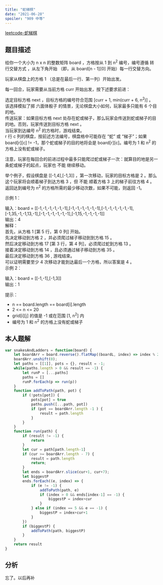 ```yaml
---
title: "蛇梯棋"
date: "2021-06-28"
spoiler: "909 中等"
---
```


[leetcode-蛇梯棋](https://leetcode.cn/problems/snakes-and-ladders/description/)

## 题目描述

给你一个大小为 n x n 的整数矩阵 board ，方格按从 1 到 n<sup>2</sup> 编号，编号遵循 转行交替方式 ，从左下角开始 （即，从 board[n - 1][0] 开始）每一行交替方向。  
  
玩家从棋盘上的方格 1 （总是在最后一行、第一列）开始出发。  
  
每一回合，玩家需要从当前方格 curr 开始出发，按下述要求前进：  
  
选定目标方格 next ，目标方格的编号符合范围 [curr + 1, min(curr + 6, n<sup>2</sup>)] 。  
该选择模拟了掷 六面体骰子 的情景，无论棋盘大小如何，玩家最多只能有 6 个目的地。  
传送玩家：如果目标方格 next 处存在蛇或梯子，那么玩家会传送到蛇或梯子的目的地。否则，玩家传送到目标方格 next 。   
当玩家到达编号 n<sup>2</sup> 的方格时，游戏结束。  
r 行 c 列的棋盘，按前述方法编号，棋盘格中可能存在 “蛇” 或 “梯子”；如果 board[r][c] != -1，那个蛇或梯子的目的地将会是 board[r][c]。编号为 1 和 n<sup>2</sup> 的方格上没有蛇或梯子。  
  
注意，玩家在每回合的前进过程中最多只能爬过蛇或梯子一次：就算目的地是另一条蛇或梯子的起点，玩家也 不能 继续移动。  
  
举个例子，假设棋盘是 [[-1,4],[-1,3]] ，第一次移动，玩家的目标方格是 2 。那么这个玩家将会顺着梯子到达方格 3 ，但 不能 顺着方格 3 上的梯子前往方格 4 。  
返回达到编号为 n<sup>2</sup> 的方格所需的最少移动次数，如果不可能，则返回 -1。  
  
   
  
示例 1：  
  
  
输入：board = [[-1,-1,-1,-1,-1,-1],[-1,-1,-1,-1,-1,-1],[-1,-1,-1,-1,-1,-1],[-1,35,-1,-1,13,-1],[-1,-1,-1,-1,-1,-1],[-1,15,-1,-1,-1,-1]]  
输出：4  
解释：  
首先，从方格 1 [第 5 行，第 0 列] 开始。   
先决定移动到方格 2 ，并必须爬过梯子移动到到方格 15 。  
然后决定移动到方格 17 [第 3 行，第 4 列]，必须爬过蛇到方格 13 。  
接着决定移动到方格 14 ，且必须通过梯子移动到方格 35 。   
最后决定移动到方格 36 , 游戏结束。   
可以证明需要至少 4 次移动才能到达最后一个方格，所以答案是 4 。   
示例 2：  
  
输入：board = [[-1,-1],[-1,3]]  
输出：1  
   
  
提示：  
  
* n == board.length == board[i].length  
* 2 \<= n \<= 20  
* grid[i][j] 的值是 -1 或在范围 [1, n<sup>2</sup>] 内  
* 编号为 1 和 n<sup>2</sup> 的方格上没有蛇或梯子  

## 本人题解

```javascript
var snakesAndLadders = function(board) {
    let boardArr = board.reverse().flatMap((boardL, index) => index % 2 == 0 ? boardL : boardL.reverse())
    boardArr.unshift(0);
    let paths = [[1]], pots = {}, result = -1;
    while(paths.length > 0 && result == -1) {
        let runP = [...paths]
        paths = []
        runP.forEach(p => run(p))
    }
    function addToPath(path, pot) {
        if (!pots[pot]) {
            pots[pot] = true
            paths.push([...path, pot])
            if (pot == boardArr.length -1 ) {
                result = path.length
            }
        }
    }
    function run(path) {
        if (result != -1) {
            return
        }
        let cur = path[path.length-1]
        if (cur >= boardArr.length - 7) {
            result = path.length
            return;
        }
        let ends = boardArr.slice(cur+1, cur+7);
        let biggestP
        ends.forEach((e, index) => {
            if (e != -1) {
                addToPath(path, e)
                if (index > 0 && ends[index-1] == -1) {
                    biggestP = index+cur
                }
            } else if (index == 5 && e == -1) {
                biggestP = index+cur+1
            }
        })
        if (biggestP) {
            addToPath(path, biggestP)
        }
    }
    return result
}
```

## 分析

忘了。以后再补
